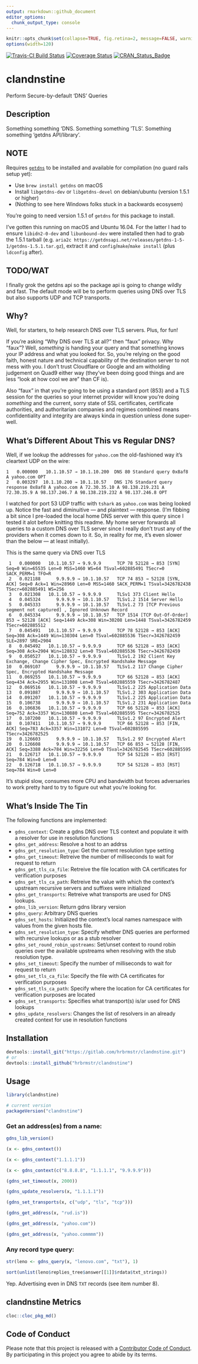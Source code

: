 ```yaml
---
output: rmarkdown::github_document
editor_options: 
  chunk_output_type: console
---
```

```r
knitr::opts_chunk$set(collapse=TRUE, fig.retina=2, message=FALSE, warning=FALSE)
options(width=120)
```

[![Travis-CI Build Status](https://travis-ci.org/hrbrmstr/clandnstine.svg?branch=master)](https://travis-ci.org/hrbrmstr/clandnstine) 
[![Coverage Status](https://codecov.io/gh/hrbrmstr/clandnstine/branch/master/graph/badge.svg)](https://codecov.io/gh/hrbrmstr/clandnstine)
[![CRAN_Status_Badge](http://www.r-pkg.org/badges/version/clandnstine)](https://cran.r-project.org/package=clandnstine)

# clandnstine

Perform Secure-by-default 'DNS' Queries

## Description

Something something 'DNS. Something something 'TLS'.  Something something 'getdns API/library'.

## NOTE

Requires [`getdns`](https://getdnsapi.net/) to be installed and available for compilation (no guard rails setup yet):

- Use `brew install getdns` on macOS
- Install `libgetdns-dev` or `libgetdns-devel` on debian/ubuntu (version 1.5.1 or higher)
- (Nothing to see here Windows folks stuck in a backwards ecosysem)

You're going to need version 1.5.1 of `getdns` for this package to install.

I've gotten this running on macOS and Ubuntu 16.04. For the latter I had to ensure `libidn2-0-dev` and
`libunbound-dev` were installed then had to grab the 1.5.1 tarball (e.g. `aria2c https://getdnsapi.net/releases/getdns-1-5-1/getdns-1.5.1.tar.gz`), extract it and `config`/`make`/`make install` (plus `ldconfig` after).

## TODO/WAT

I finally grok the getdns api so the package api is going to change wildly and fast. The default mode will be to perform queries using DNS over TLS but also supports UDP and TCP transports.

## Why?

Well, for starters, to help research DNS over TLS servers. Plus, for fun!

If you're asking "Why DNS over TLS at all?" then "faux" privacy. Why "faux"? Well, _something_ is handing your query and that something knows your IP address and what you looked for. So, you're relying on the good faith, honest nature and technical capability of the destination server to not mess with you. I don't trust Cloudflare or Google and am witholding judgement on Quad9 either way (they've been doing good things and are less "look at how cool we are" than CF is).

Also "faux" in that you're going to be using a standard port (853) and a TLS session for the queries so your internet provider will know you're doing _something_ and the current, sorry state of SSL certificates, certificate authorities, and authoritarian companies and regimes combined means confidentiality and integrity are always kinda in question unless done super-well.

## What's Different About This vs Regular DNS?

Well, if we lookup the addresses for `yahoo.com` the old-fashioned way it's cleartext UDP on the wire:

    1   0.000000   10.1.10.57 → 10.1.10.200  DNS 80 Standard query 0x8af8 A yahoo.com OPT
    2   0.003297  10.1.10.200 → 10.1.10.57   DNS 176 Standard query response 0x8af8 A yahoo.com A 72.30.35.10 A 98.138.219.231 A 72.30.35.9 A 98.137.246.7 A 98.138.219.232 A 98.137.246.8 OPT
    
I watched for port 53 UDP traffic with `tshark` as `yahoo.com` was being looked up. Notice the fast and diminuitive &mdash; and plaintext &mdash; response. (I'm fibbing a bit since I pre-loaded the local home DNS server with this query since I tested it alot before knitting this readme. My home server forwards all queries to a custom DNS over TLS server since I really don't trust any of the providers when it comes down to it. So, in reality for me, it's even slower than the below &mdash; at least initially).

This is the same query via DNS over TLS

     1   0.000000   10.1.10.57 → 9.9.9.9      TCP 78 52128 → 853 [SYN] Seq=0 Win=65535 Len=0 MSS=1460 WS=64 TSval=602885491 TSecr=0 SACK_PERM=1 TFO=R
     2   0.021188      9.9.9.9 → 10.1.10.57   TCP 74 853 → 52128 [SYN, ACK] Seq=0 Ack=1 Win=28960 Len=0 MSS=1460 SACK_PERM=1 TSval=3426782438 TSecr=602885491 WS=256
     3   0.021308   10.1.10.57 → 9.9.9.9      TLSv1 373 Client Hello
     4   0.045324      9.9.9.9 → 10.1.10.57   TLSv1.2 1514 Server Hello
     5   0.045333      9.9.9.9 → 10.1.10.57   TLSv1.2 73 [TCP Previous segment not captured] , Ignored Unknown Record
     6   0.045334      9.9.9.9 → 10.1.10.57   TCP 1514 [TCP Out-Of-Order] 853 → 52128 [ACK] Seq=1449 Ack=308 Win=30208 Len=1448 TSval=3426782459 TSecr=602885512
     7   0.045491   10.1.10.57 → 9.9.9.9      TCP 78 52128 → 853 [ACK] Seq=308 Ack=1449 Win=130304 Len=0 TSval=602885536 TSecr=3426782459 SLE=2897 SRE=2904
     8   0.045492   10.1.10.57 → 9.9.9.9      TCP 66 52128 → 853 [ACK] Seq=308 Ack=2904 Win=128832 Len=0 TSval=602885536 TSecr=3426782459
     9   0.050527   10.1.10.57 → 9.9.9.9      TLSv1.2 192 Client Key Exchange, Change Cipher Spec, Encrypted Handshake Message
    10   0.069107      9.9.9.9 → 10.1.10.57   TLSv1.2 117 Change Cipher Spec, Encrypted Handshake Message
    11   0.069255   10.1.10.57 → 9.9.9.9      TCP 66 52128 → 853 [ACK] Seq=434 Ack=2955 Win=131008 Len=0 TSval=602885559 TSecr=3426782487
    12   0.069516   10.1.10.57 → 9.9.9.9      TLSv1.2 225 Application Data
    13   0.091087      9.9.9.9 → 10.1.10.57   TLSv1.2 303 Application Data
    14   0.091207   10.1.10.57 → 9.9.9.9      TLSv1.2 225 Application Data
    15   0.106738      9.9.9.9 → 10.1.10.57   TLSv1.2 231 Application Data
    16   0.106836   10.1.10.57 → 9.9.9.9      TCP 66 52128 → 853 [ACK] Seq=752 Ack=3357 Win=130880 Len=0 TSval=602885595 TSecr=3426782525
    17   0.107200   10.1.10.57 → 9.9.9.9      TLSv1.2 97 Encrypted Alert
    18   0.107411   10.1.10.57 → 9.9.9.9      TCP 66 52128 → 853 [FIN, ACK] Seq=783 Ack=3357 Win=131072 Len=0 TSval=602885595 TSecr=3426782525
    19   0.126603      9.9.9.9 → 10.1.10.57   TLSv1.2 97 Encrypted Alert
    20   0.126608      9.9.9.9 → 10.1.10.57   TCP 66 853 → 52128 [FIN, ACK] Seq=3388 Ack=784 Win=32256 Len=0 TSval=3426782545 TSecr=602885595
    21   0.126717   10.1.10.57 → 9.9.9.9      TCP 54 52128 → 853 [RST] Seq=784 Win=0 Len=0
    22   0.126718   10.1.10.57 → 9.9.9.9      TCP 54 52128 → 853 [RST] Seq=784 Win=0 Len=0

It's stupid slow, consumes more CPU and bandwidth but forces adversaries to work pretty hard to try to figure out what you're looking for.

## What's Inside The Tin

The following functions are implemented:

- `gdns_context`:  Create a gdns DNS over TLS context and populate it with a resolver for use in resolution functions
- `gdns_get_address`:  Resolve a host to an addrss
- `gdns_get_resolution_type`:	Get the current resolution type setting
- `gdns_get_timeout`:  Retreive the number of milliseconds to wait for request to return
- `gdns_get_tls_ca_file`:	Retreive the file location with CA certificates for verification purposes
- `gdns_get_tls_ca_path`:	Retreive the value with which the context's upstream recursive servers and suffixes were initialized
- `gdns_get_transports`:	Retreive what transports are used for DNS lookups.
- `gdns_lib_version`:  Return gdns library version
- `gdns_query`:  Arbitrary DNS queries
- `gdns_set_hosts`:  Initialized the context's local names namespace with values from the given hosts file.
- `gdns_set_resolution_type`:	Specify whether DNS queries are performed with recursive lookups or as a stub resolver
- `gdns_set_round_robin_upstreams`:  Set/unset context to round robin queries over the available upstreams when resolving with the stub resolution type.
- `gdns_set_timeout`:  Specify the number of milliseconds to wait for request to return
- `gdns_set_tls_ca_file`:	Specify the file with CA certificates for verification purposes
- `gdns_set_tls_ca_path`:	Specify where the location for CA certificates for verification purposes are located
- `gdns_set_transports`:	Specifies what transport(s) is/ar used for DNS lookups
- `gdns_update_resolvers`: Changes the list of resolvers in an already created context for use in resolution functions

## Installation

```r
devtools::install_git("https://gitlab.com/hrbrmstr/clandnstine.git")
# or
devtools::install_github("hrbrmstr/clandnstine")
```

## Usage

```r
library(clandnstine)

# current version
packageVersion("clandnstine")

```

### Get an address(es) from a name:

```r
gdns_lib_version()

(x <- gdns_context())

(x <- gdns_context("1.1.1.1"))

(x <- gdns_context(c("8.8.8.8", "1.1.1.1", "9.9.9.9")))

(gdns_set_timeout(x, 2000))

(gdns_update_resolvers(x, "1.1.1.1"))

(gdns_set_transports(x, c("udp", "tls", "tcp")))

(gdns_get_address(x, "rud.is"))

(gdns_get_address(x, "yahoo.com"))

(gdns_get_address(x, "yahoo.commmm"))
```

### Any record type query:

```r
str(leno <- gdns_query(x, "lenovo.com", "txt"), 1)

sort(unlist(leno$replies_tree$answer[[1]]$rdata$txt_strings))
```

Yep. Advertising even in DNS `TXT` records (see item number 8).

## clandnstine Metrics

```r
cloc::cloc_pkg_md()
```

## Code of Conduct

Please note that this project is released with a [Contributor Code of Conduct](CONDUCT.md). 
By participating in this project you agree to abide by its terms.
